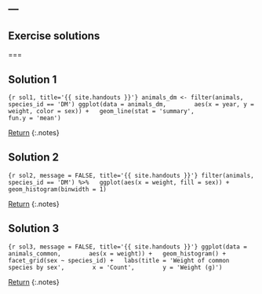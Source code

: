 ---
---

## Exercise solutions

===

## Solution 1

```{r sol1, title='{{ site.handouts }}'}
animals_dm <- filter(animals, species_id == 'DM')
ggplot(data = animals_dm,
       aes(x = year, y = weight, color = sex)) +
  geom_line(stat = 'summary',
            fun.y = 'mean')
```

[Return](#exercise-1)
{:.notes}

## Solution 2

```{r sol2, message = FALSE, title='{{ site.handouts }}'}
filter(animals, species_id == 'DM') %>%
  ggplot(aes(x = weight, fill = sex)) +         
  geom_histogram(binwidth = 1)
```

[Return](#exercise-2)
{:.notes}

## Solution 3

```{r sol3, message = FALSE, title='{{ site.handouts }}'}
ggplot(data = animals_common,
       aes(x = weight)) +
  geom_histogram() +
  facet_grid(sex ~ species_id) +
  labs(title = 'Weight of common species by sex',
       x = 'Count',
       y = 'Weight (g)')
```

[Return](#exercise-3)
{:.notes}
